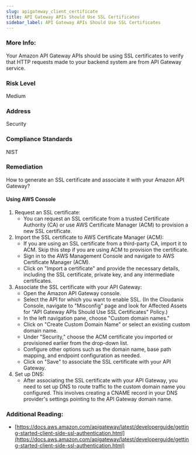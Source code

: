 ```yaml
---
slug: apigateway_client_certificate
title: API Gateway APIs Should Use SSL Certificates
sidebar_label: API Gateway APIs Should Use SSL Certificates
---
```


### More Info:

Your Amazon API Gateway APIs should be using SSL certificates to verify that HTTP requests made to your backend system are from API Gateway service.

### Risk Level

Medium

### Address

Security

### Compliance Standards

NIST

### Remediation

How to generate an SSL certificate and associate it with your Amazon API Gateway?

#### Using AWS Console

1. Request an SSL certificate:
   - You can request an SSL certificate from a trusted Certificate Authority (CA) or use AWS Certificate Manager (ACM) to provision a new SSL certificate.
2. Import the SSL certificate to AWS Certificate Manager (ACM):
   - If you are using an SSL certificate from a third-party CA, import it to ACM. Skip this step if you are using ACM to provision the certificate.
   - Sign in to the AWS Management Console and navigate to AWS Certificate Manager (ACM).
   - Click on "Import a certificate" and provide the necessary details, including the SSL certificate, private key, and any intermediate certificates.
3. Associate the SSL certificate with your API Gateway:
   - Open the Amazon API Gateway console.
   - Select the API for which you want to enable SSL.
     (In the Cloudanix Console, navigate to "Misconfig" page and look for Affected Assets for "API Gateway APIs Should Use SSL Certificates" Policy.)
   - In the left navigation pane, choose "Custom domain names."
   - Click on "Create Custom Domain Name" or select an existing custom domain name.
   - Under "Security," choose the ACM certificate you imported or provisioned earlier from the drop-down list.
   - Configure other options such as the domain name, base path mapping, and endpoint configuration as needed.
   - Click on "Save" to associate the SSL certificate with your API Gateway.
4. Set up DNS:
   - After associating the SSL certificate with your API Gateway, you need to set up DNS to route traffic to the custom domain name you configured. This involves creating a CNAME record in your DNS provider's settings pointing to the API Gateway domain name.

### Additional Reading:

- [https://docs.aws.amazon.com/apigateway/latest/developerguide/getting-started-client-side-ssl-authentication.html](https://docs.aws.amazon.com/apigateway/latest/developerguide/getting-started-client-side-ssl-authentication.html) 

